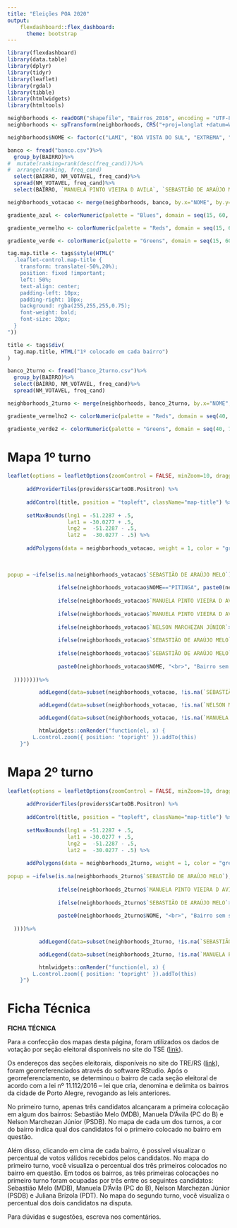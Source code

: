 ---
title: "Eleições POA 2020"
output:
    flexdashboard::flex_dashboard:
      theme: bootstrap
---

```{r setup, include=FALSE}

library(flexdashboard)
library(data.table)
library(dplyr)
library(tidyr)
library(leaflet)
library(rgdal)
library(tibble)
library(htmlwidgets)
library(htmltools)

neighborhoods <- readOGR("shapefile", "Bairros_2016", encoding = "UTF-8")
neighborhoods <- spTransform(neighborhoods, CRS("+proj=longlat +datum=WGS84"))

neighborhoods$NOME <- factor(c("LAMI", "BOA VISTA DO SUL", "EXTREMA", "BELÉM NOVO", "SÃO CAETANO", "PONTA GROSSA", "CHAPÉU DO SOL", "LAGEADO", "SERRARIA", "GUARUJÁ", "ABERTA DOS MORROS", "ESPÍRITO SANTO", "HÍPICA", "PITINGA", "CAMPO NOVO", "IPANEMA",  "JARDIM ISABEL",  "PEDRA REDONDA", "RESTINGA",  "VILA CONCEIÇÃO", "SÉTIMO CÉU", "TRISTEZA", "CAMAQUÃ", "VILA NOVA", "BELÉM VELHO", "VILA ASSUNÇÃO", "CAVALHADA", "CASCATA",  "NONOAI", "CRISTAL", "TERESÓPOLIS", "GLÓRIA", "ARQUIPÉLAGO", "CORONEL APARÍCIO BORGES", "VILA JOÃO PESSOA", "VILA SÃO JOSÉ", "SANTA TEREZA", "MEDIANEIRA", "AGRONOMIA", "SANTO ANTÔNIO", "JARDIM BOTÂNICO", "JARDIM DO SALSO", "MENINO DEUS", "JARDIM CARVALHO", "AZENHA", "BOM JESUS", "SANTA CECÍLIA", "SANTANA", "PRAIA DE BELAS", "CIDADE BAIXA", "FARROUPILHA", "BOM FIM", "MORRO SANTANA", "PETRÓPOLIS", "RIO BRANCO", "CHÁCARA DAS PEDRAS", "TRÊS FIGUEIRAS", "BELA VISTA", "JARDIM SABARÁ", "VILA JARDIM", "INDEPENDÊNCIA", "MONTSERRAT", "CENTRO HISTÓRICO", "JARDIM EUROPA", "MÁRIO QUINTANA", "BOA VISTA", "MOINHOS DE VENTO", "AUXILIADORA", "JARDIM LEOPOLDINA", "PASSO DAS PEDRAS", "HIGIENÓPOLIS", "FLORESTA", "VILA IPIRANGA", "JARDIM ITU", "PASSO DA AREIA", "CRISTO REDENTOR", "SANTA MARIA GORETTI", "SÃO GERALDO", "PARQUE SANTA FÉ", "COSTA E SILVA", "RUBEM BERTA", "JARDIM LINDÓIA", "SÃO SEBASTIÃO", "JARDIM SÃO PEDRO", "JARDIM FLORESTA", "SÃO JOÃO", "NAVEGANTES", "SANTA ROSA DE LIMA", "FARRAPOS", "HUMAITÁ", "ANCHIETA", "SARANDI", "LOMBA DO PINHEIRO", "PARTENON"))

banco <- fread("banco.csv")%>%
  group_by(BAIRRO)%>%
#  mutate(ranking=rank(desc(freq_cand)))%>%
#  arrange(ranking, freq_cand)
  select(BAIRRO, NM_VOTAVEL, freq_cand)%>%
  spread(NM_VOTAVEL, freq_cand)%>%
  select(BAIRRO, `MANUELA PINTO VIEIRA D AVILA`, `SEBASTIÃO DE ARAÚJO MELO`, `NELSON MARCHEZAN JÚNIOR`, `JULIANA BRIZOLA`)

neighborhoods_votacao <- merge(neighborhoods, banco, by.x="NOME", by.y="BAIRRO")

gradiente_azul <- colorNumeric(palette = "Blues", domain = seq(15, 60, by=2.5))

gradiente_vermelho <- colorNumeric(palette = "Reds", domain = seq(15, 60, by=2.5))

gradiente_verde <- colorNumeric(palette = "Greens", domain = seq(15, 60, by=2.5))

tag.map.title <- tags$style(HTML("
  .leaflet-control.map-title { 
    transform: translate(-50%,20%);
    position: fixed !important;
    left: 50%;
    text-align: center;
    padding-left: 10px; 
    padding-right: 10px; 
    background: rgba(255,255,255,0.75);
    font-weight: bold;
    font-size: 20px;
  }
"))

title <- tags$div(
  tag.map.title, HTML("1º colocado em cada bairro")
)  

banco_2turno <- fread("banco_2turno.csv")%>%
  group_by(BAIRRO)%>%
  select(BAIRRO, NM_VOTAVEL, freq_cand)%>%
  spread(NM_VOTAVEL, freq_cand)

neighborhoods_2turno <- merge(neighborhoods, banco_2turno, by.x="NOME", by.y="BAIRRO")

gradiente_vermelho2 <- colorNumeric(palette = "Reds", domain = seq(40, 75, by=2.5))

gradiente_verde2 <- colorNumeric(palette = "Greens", domain = seq(40, 75, by=2.5))

```


Mapa 1º turno
=====================================

```{r}

leaflet(options = leafletOptions(zoomControl = FALSE, minZoom=10, dragging=TRUE)) %>% 
  
      addProviderTiles(providers$CartoDB.Positron) %>%
      
      addControl(title, position = "topleft", className="map-title") %>%
    
      setMaxBounds(lng1 = -51.2287 + .5, 
                   lat1 = -30.0277 + .5, 
                   lng2 =  -51.2287 - .5, 
                   lat2 =  -30.0277 - .5) %>%
  
      addPolygons(data = neighborhoods_votacao, weight = 1, color = "grey", fillOpacity = 0.75,  fillColor=~ifelse(neighborhoods_votacao$`MANUELA PINTO VIEIRA D AVILA`>neighborhoods_votacao$`NELSON MARCHEZAN JÚNIOR` & neighborhoods_votacao$`MANUELA PINTO VIEIRA D AVILA`>neighborhoods_votacao$`SEBASTIÃO DE ARAÚJO MELO`, gradiente_vermelho(neighborhoods_votacao$`MANUELA PINTO VIEIRA D AVILA`),
                                                                                                         ifelse(neighborhoods_votacao$`NELSON MARCHEZAN JÚNIOR`>neighborhoods_votacao$`MANUELA PINTO VIEIRA D AVILA` & neighborhoods_votacao$`NELSON MARCHEZAN JÚNIOR`>neighborhoods_votacao$`SEBASTIÃO DE ARAÚJO MELO`, gradiente_azul(neighborhoods_votacao$`NELSON MARCHEZAN JÚNIOR`),
                                                                                                         ifelse(neighborhoods_votacao$`SEBASTIÃO DE ARAÚJO MELO`>neighborhoods_votacao$`MANUELA PINTO VIEIRA D AVILA` & neighborhoods_votacao$`SEBASTIÃO DE ARAÚJO MELO`>neighborhoods_votacao$`NELSON MARCHEZAN JÚNIOR`, gradiente_verde(neighborhoods_votacao$`SEBASTIÃO DE ARAÚJO MELO`), "gray"))),                                                                                            
                    
popup = ~ifelse(is.na(neighborhoods_votacao$`SEBASTIÃO DE ARAÚJO MELO`), paste0(neighborhoods_votacao$NOME, "<br>", "Bairro sem seção eleitoral"),
  
                ifelse(neighborhoods_votacao$NOME=="PITINGA", paste0(neighborhoods_votacao$NOME, "<br>", "Manuela d'Ávila: ", format(round( neighborhoods_votacao$`MANUELA PINTO VIEIRA D AVILA`, digits=1), nsmall = 1), "%", "<br>", "Sebastião Melo: ", format(round(neighborhoods_votacao$`SEBASTIÃO DE ARAÚJO MELO`, digits=1), nsmall = 1), "%", "<br>",  "Juliana Brizola: ", format(round( neighborhoods_votacao$`JULIANA BRIZOLA`, digits=1), nsmall = 1), "%"),
                
                ifelse(neighborhoods_votacao$`MANUELA PINTO VIEIRA D AVILA`>neighborhoods_votacao$`NELSON MARCHEZAN JÚNIOR` & neighborhoods_votacao$`MANUELA PINTO VIEIRA D AVILA`>neighborhoods_votacao$`SEBASTIÃO DE ARAÚJO MELO` & neighborhoods_votacao$`NELSON MARCHEZAN JÚNIOR`>neighborhoods_votacao$`SEBASTIÃO DE ARAÚJO MELO`, paste0(neighborhoods_votacao$NOME, "<br>", "Manuela d'Ávila: ", format(round( neighborhoods_votacao$`MANUELA PINTO VIEIRA D AVILA`, digits=1), nsmall = 1), "%", "<br>", "Nelson Marchezan Júnior: ", format(round( neighborhoods_votacao$`NELSON MARCHEZAN JÚNIOR`, digits=1), nsmall = 1), "%", "<br>", "Sebastião Melo: ", format(round( neighborhoods_votacao$`SEBASTIÃO DE ARAÚJO MELO`, digits=1), nsmall = 1), "%"), 
                
                ifelse(neighborhoods_votacao$`MANUELA PINTO VIEIRA D AVILA`>neighborhoods_votacao$`NELSON MARCHEZAN JÚNIOR` & neighborhoods_votacao$`MANUELA PINTO VIEIRA D AVILA`>neighborhoods_votacao$`SEBASTIÃO DE ARAÚJO MELO` & neighborhoods_votacao$`SEBASTIÃO DE ARAÚJO MELO`>neighborhoods_votacao$`NELSON MARCHEZAN JÚNIOR`, paste0(neighborhoods_votacao$NOME, "<br>", "Manuela d'Ávila: ", format(round( neighborhoods_votacao$`MANUELA PINTO VIEIRA D AVILA`, digits=1), nsmall = 1), "%", "<br>", "Sebastião Melo: ", format(round( neighborhoods_votacao$`SEBASTIÃO DE ARAÚJO MELO`, digits=1), nsmall = 1), "%", "<br>", "Nelson Marchezan Júnior: ", format(round( neighborhoods_votacao$`NELSON MARCHEZAN JÚNIOR`, digits=1), nsmall = 1), "%"),
          
                ifelse(neighborhoods_votacao$`NELSON MARCHEZAN JÚNIOR`>neighborhoods_votacao$`MANUELA PINTO VIEIRA D AVILA` & neighborhoods_votacao$`NELSON MARCHEZAN JÚNIOR`>neighborhoods_votacao$`SEBASTIÃO DE ARAÚJO MELO`, paste0(neighborhoods_votacao$NOME, "<br>", "Nelson Marchezan Júnior: ", format(round( neighborhoods_votacao$`NELSON MARCHEZAN JÚNIOR`, digits=1), nsmall = 1), "%", "<br>", "Manuela d'Ávila: ", format(round( neighborhoods_votacao$`MANUELA PINTO VIEIRA D AVILA`, digits=1), nsmall = 1), "%", "<br>", "Sebastião Melo: ", format(round( neighborhoods_votacao$`SEBASTIÃO DE ARAÚJO MELO`, digits=1), nsmall = 1), "%"),
                 
                ifelse(neighborhoods_votacao$`SEBASTIÃO DE ARAÚJO MELO`>neighborhoods_votacao$`MANUELA PINTO VIEIRA D AVILA` & neighborhoods_votacao$`SEBASTIÃO DE ARAÚJO MELO`>neighborhoods_votacao$`NELSON MARCHEZAN JÚNIOR` & neighborhoods_votacao$`NELSON MARCHEZAN JÚNIOR`>neighborhoods_votacao$`MANUELA PINTO VIEIRA D AVILA`, paste0(neighborhoods_votacao$NOME, "<br>", "Sebastião Melo: ", format(round( neighborhoods_votacao$`SEBASTIÃO DE ARAÚJO MELO`, digits=1), nsmall = 1), "%", "<br>", "Nelson Marchezan Júnior: ", format(round( neighborhoods_votacao$`NELSON MARCHEZAN JÚNIOR`, digits=1), nsmall = 1), "%", "<br>", "Manuela d'Ávila: ", format(round( neighborhoods_votacao$`MANUELA PINTO VIEIRA D AVILA`, digits=1), nsmall = 1), "%"),
       
                ifelse(neighborhoods_votacao$`SEBASTIÃO DE ARAÚJO MELO`>neighborhoods_votacao$`MANUELA PINTO VIEIRA D AVILA` & neighborhoods_votacao$`SEBASTIÃO DE ARAÚJO MELO`>neighborhoods_votacao$`NELSON MARCHEZAN JÚNIOR` & neighborhoods_votacao$`MANUELA PINTO VIEIRA D AVILA`>=neighborhoods_votacao$`NELSON MARCHEZAN JÚNIOR`, paste0(neighborhoods_votacao$NOME, "<br>", "Sebastião Melo: ", format(round( neighborhoods_votacao$`SEBASTIÃO DE ARAÚJO MELO`, digits=1), nsmall = 1), "%", "<br>", "Manuela d'Ávila: ", format(round( neighborhoods_votacao$`MANUELA PINTO VIEIRA D AVILA`, digits=1), nsmall = 1), "%", "<br>", "Nelson Marchezan Júnior: ", format(round( neighborhoods_votacao$`NELSON MARCHEZAN JÚNIOR`, digits=1), nsmall = 1), "%"),
                 
                paste0(neighborhoods_votacao$NOME, "<br>", "Bairro sem seção eleitoral")
                 
  ))))))))%>%

          addLegend(data=subset(neighborhoods_votacao, !is.na(`SEBASTIÃO DE ARAÚJO MELO`) & `SEBASTIÃO DE ARAÚJO MELO`>=24), position = "bottomleft", pal = gradiente_verde, values = ~`SEBASTIÃO DE ARAÚJO MELO`, title="% Melo:", labFormat=labelFormat(suffix="%"), bins=c(25, 30, 35, 40, 45, 50, 55)) %>%

          addLegend(data=subset(neighborhoods_votacao, !is.na(`NELSON MARCHEZAN JÚNIOR`) & `NELSON MARCHEZAN JÚNIOR`>=24), position = "bottomleft", pal = gradiente_azul, values = ~`NELSON MARCHEZAN JÚNIOR`, title="% Marchezan:", labFormat=labelFormat(suffix="%"), bins=c(25, 30, 35, 40, 45, 50, 55)) %>%

          addLegend(data=subset(neighborhoods_votacao, !is.na(`MANUELA PINTO VIEIRA D AVILA`) & `MANUELA PINTO VIEIRA D AVILA`>=24), position = "bottomleft", pal = gradiente_vermelho, values = ~`MANUELA PINTO VIEIRA D AVILA`, title="% Manuela:", labFormat=labelFormat(suffix="%"), bins=c(25, 30, 35, 40, 45, 50, 55)) %>%

          htmlwidgets::onRender("function(el, x) {
        L.control.zoom({ position: 'topright' }).addTo(this)
    }")


```

Mapa 2º turno
=====================================

```{r}

leaflet(options = leafletOptions(zoomControl = FALSE, minZoom=10, dragging=TRUE)) %>% 
  
      addProviderTiles(providers$CartoDB.Positron) %>%
      
      addControl(title, position = "topleft", className="map-title") %>%
    
      setMaxBounds(lng1 = -51.2287 + .5, 
                   lat1 = -30.0277 + .5, 
                   lng2 =  -51.2287 - .5, 
                   lat2 =  -30.0277 - .5) %>%
  
      addPolygons(data = neighborhoods_2turno, weight = 1, color = "grey", fillOpacity = 0.75,  fillColor=~ifelse(neighborhoods_2turno$`MANUELA PINTO VIEIRA D AVILA`>neighborhoods_2turno$`SEBASTIÃO DE ARAÚJO MELO`, gradiente_vermelho2(neighborhoods_2turno$`MANUELA PINTO VIEIRA D AVILA`),
                                                                                                         ifelse(neighborhoods_2turno$`SEBASTIÃO DE ARAÚJO MELO`>neighborhoods_2turno$`MANUELA PINTO VIEIRA D AVILA`, gradiente_verde2(neighborhoods_2turno$`SEBASTIÃO DE ARAÚJO MELO`), "gray")),                                                                                      
popup = ~ifelse(is.na(neighborhoods_2turno$`SEBASTIÃO DE ARAÚJO MELO`), paste0(neighborhoods_2turno$NOME, "<br>", "Bairro sem seção eleitoral"),
  
                ifelse(neighborhoods_2turno$`MANUELA PINTO VIEIRA D AVILA`>neighborhoods_2turno$`SEBASTIÃO DE ARAÚJO MELO`, paste0(neighborhoods_2turno$NOME, "<br>", "Manuela d'Ávila: ", format(round( neighborhoods_2turno$`MANUELA PINTO VIEIRA D AVILA`, digits=1), nsmall = 1), "%", "<br>", "Sebastião Melo: ", format(round( neighborhoods_2turno$`SEBASTIÃO DE ARAÚJO MELO`, digits=1), nsmall = 1), "%"), 
                
                ifelse(neighborhoods_2turno$`SEBASTIÃO DE ARAÚJO MELO`>neighborhoods_2turno$`MANUELA PINTO VIEIRA D AVILA`, paste0(neighborhoods_2turno$NOME, "<br>", "Sebastião Melo: ", format(round( neighborhoods_2turno$`SEBASTIÃO DE ARAÚJO MELO`, digits=1), nsmall = 1), "%", "<br>", "Manuela d'Ávila: ", format(round( neighborhoods_2turno$`MANUELA PINTO VIEIRA D AVILA`, digits=1), nsmall = 1), "%"),
       
                paste0(neighborhoods_2turno$NOME, "<br>", "Bairro sem seção eleitoral")
                 
  ))))%>%

          addLegend(data=subset(neighborhoods_2turno, !is.na(`SEBASTIÃO DE ARAÚJO MELO`) & `SEBASTIÃO DE ARAÚJO MELO`>=49), position = "bottomleft", pal = gradiente_verde2, values = ~`SEBASTIÃO DE ARAÚJO MELO`, title="% Melo:", labFormat=labelFormat(suffix="%"), bins=c(50, 55, 60, 65, 70, 75, 80)) %>%

          addLegend(data=subset(neighborhoods_2turno, !is.na(`MANUELA PINTO VIEIRA D AVILA`) & `MANUELA PINTO VIEIRA D AVILA`>=49), position = "bottomleft", pal = gradiente_vermelho2, values = ~`MANUELA PINTO VIEIRA D AVILA`, title="% Manuela:", labFormat=labelFormat(suffix="%"), bins=c(50, 55, 60, 65, 70, 75, 80)) %>%

          htmlwidgets::onRender("function(el, x) {
        L.control.zoom({ position: 'topright' }).addTo(this)
    }")


```


Ficha Técnica
=====================================

**FICHA TÉCNICA**  

Para a confecção dos mapas desta página, foram utilizados os dados de votação por seção eleitoral disponíveis no site do TSE ([link](https://www.tse.jus.br/eleicoes/estatisticas/repositorio-de-dados-eleitorais-1/repositorio-de-dados-eleitorais?fbclid=IwAR2vZamxrkEhy2pE1FXjAWYqv09ECqr_xHcAmnGaCfH_1DDmtPZYP2F8-sE)).
  
Os endereços das seções eleitorais, disponíveis no site do TRE/RS ([link](https://eleitor.tre-rs.jus.br/locais-votacao/locais?q%5Bzona_numero_eq%5D=&q%5Bmunicipio_id_eq%5D=7994&button=)), foram georreferenciados através do software RStudio. Após o georreferenciamento, se determinou o bairro de cada seção eleitoral de acordo com a lei nº 11.112/2016 – lei que cria, denomina e delimita os bairros da cidade de Porto Alegre, revogando as leis anteriores.  
  
No primeiro turno, apenas três candidatos alcançaram a primeira colocação em algum dos bairros: Sebastião Melo (MDB), Manuela D’Ávila (PC do B) e Nelson Marchezan Júnior (PSDB). No mapa de cada um dos turnos, a cor do bairro indica qual dos candidatos foi o primeiro colocado no bairro em questão. 

Além disso, clicando em cima de cada bairro, é possível visualizar o percentual de votos válidos recebidos pelos candidatos. No mapa do primeiro turno, você visualiza o percentual dos três primeiros colocados no bairro em questão. Em todos os bairros, as três primeiras colocações no primeiro turno foram ocupadas por três entre os seguintes candidatos: Sebastião Melo (MDB), Manuela D’Ávila (PC do B), Nelson Marchezan Júnior (PSDB) e Juliana Brizola (PDT). No mapa do segundo turno, você visualiza o percentual dos dois candidatos na disputa.
  
Para dúvidas e sugestões, escreva nos comentários.
